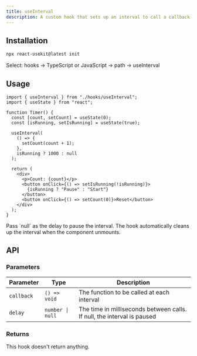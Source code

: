 ```yaml
---
title: useInterval
description: A custom hook that sets up an interval to call a callback function at specified intervals.
---
```



## Installation

```bash
npx react-usekit@latest init
```

<Callout type="info">
  Select: hooks → TypeScript or JavaScript → path -> useInterval
</Callout>

## Usage

```tsx
import { useInterval } from "./hooks/useInterval";
import { useState } from "react";

function Timer() {
  const [count, setCount] = useState(0);
  const [isRunning, setIsRunning] = useState(true);

  useInterval(
    () => {
      setCount(count + 1);
    },
    isRunning ? 1000 : null
  );

  return (
    <div>
      <p>Count: {count}</p>
      <button onClick={() => setIsRunning(!isRunning)}>
        {isRunning ? "Pause" : "Start"}
      </button>
      <button onClick={() => setCount(0)}>Reset</button>
    </div>
  );
}
```

<Callout type="info">
  Pass `null` as the delay to pause the interval. The hook automatically cleans
  up the interval when the component unmounts.
</Callout>

## API

### Parameters

| Parameter  | Type             | Description                                                             |
| ---------- | ---------------- | ----------------------------------------------------------------------- |
| `callback` | `() => void`     | The function to be called at each interval                              |
| `delay`    | `number \| null` | The time in milliseconds between calls. If null, the interval is paused |

### Returns

This hook doesn't return anything.

